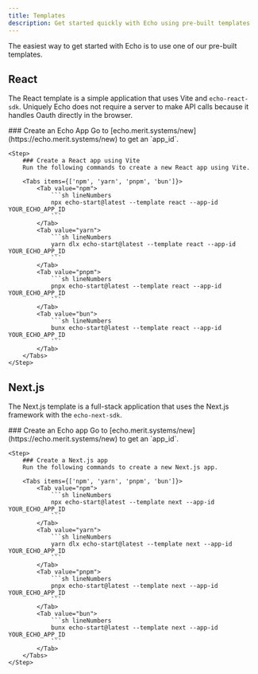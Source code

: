 ```yaml
---
title: Templates
description: Get started quickly with Echo using pre-built templates
---
```



The easiest way to get started with Echo is to use one of our pre-built templates.

## React

The React template is a simple application that uses Vite and `echo-react-sdk`. Uniquely Echo does not require
a server to make API calls because it handles Oauth directly in the browser.

<Steps>
    <Step>
        ### Create an Echo App
        Go to [echo.merit.systems/new](https://echo.merit.systems/new) to get an `app_id`.
    </Step>

    <Step>
        ### Create a React app using Vite
        Run the following commands to create a new React app using Vite.

        <Tabs items={['npm', 'yarn', 'pnpm', 'bun']}>
            <Tab value="npm">
                ```sh lineNumbers
                npx echo-start@latest --template react --app-id YOUR_ECHO_APP_ID
                ```
            </Tab>
            <Tab value="yarn">
                ```sh lineNumbers
                yarn dlx echo-start@latest --template react --app-id YOUR_ECHO_APP_ID
                ```
            </Tab>
            <Tab value="pnpm">
                ```sh lineNumbers
                pnpx echo-start@latest --template react --app-id YOUR_ECHO_APP_ID
                ```
            </Tab>
            <Tab value="bun">
                ```sh lineNumbers
                bunx echo-start@latest --template react --app-id YOUR_ECHO_APP_ID
                ```
            </Tab>
        </Tabs>
    </Step>


</Steps>

## Next.js

The Next.js template is a full-stack application that uses the Next.js framework with the `echo-next-sdk`.

<Steps>
    <Step>
        ### Create an Echo app
        Go to [echo.merit.systems/new](https://echo.merit.systems/new) to get an `app_id`.
    </Step>

    <Step>
        ### Create a Next.js app
        Run the following commands to create a new Next.js app.

        <Tabs items={['npm', 'yarn', 'pnpm', 'bun']}>
            <Tab value="npm">
                ```sh lineNumbers
                npx echo-start@latest --template next --app-id YOUR_ECHO_APP_ID
                ```
            </Tab>
            <Tab value="yarn">
                ```sh lineNumbers
                yarn dlx echo-start@latest --template next --app-id YOUR_ECHO_APP_ID
                ```
            </Tab>
            <Tab value="pnpm">
                ```sh lineNumbers
                pnpx echo-start@latest --template next --app-id YOUR_ECHO_APP_ID
                ```
            </Tab>
            <Tab value="bun">
                ```sh lineNumbers
                bunx echo-start@latest --template next --app-id YOUR_ECHO_APP_ID
                ```
            </Tab>
        </Tabs>
    </Step>
</Steps>
